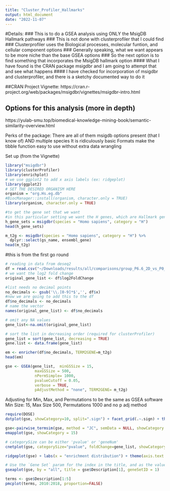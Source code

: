 ```yaml
---
title: "Cluster_Profiler_Hallmarks"
output: html_document
date: "2022-11-07"
---
```

#Details: 
### This is to do a GSEA analysis using ONLY the MsigDB Hallmark pathways 
### This is not done with clusterprofiler that I could find 
### Clusterprofiler uses the Biological processes, molecular funtion, and cellular component options 
### Generally speaking, what we want appears to be more niche than the base GSEA options 
### So the next option is to find something that incorporates the MsigDB hallmark option 
#### What I have found is the CRAN package msigdbr and I am going to attempt that and see what happens 
#### I have checked for incorporation of msigdbr and clusterprofiler, and there is a sketchy documented way to do it 

##CRAN Project Vignette: 
https://cran.r-project.org/web/packages/msigdbr/vignettes/msigdbr-intro.html

## Options for this analysis (more in depth)
https://yulab-smu.top/biomedical-knowledge-mining-book/semantic-similarity-overview.html 

Perks of the package: 
There are all of them msigdb options present (that I know of) AND multiple species
It is ridiculously basic 
Formats make the tibble function easy to use without extra data wrangling 

Set up (from the Vignette)
```r
library("msigdbr")
library(clusterProfiler)
library(enrichplot)
# we use ggplot2 to add x axis labels (ex: ridgeplot)
library(ggplot2)
# SET THE DESIRED ORGANISM HERE
organism = "org.Hs.eg.db"
#BiocManager::install(organism, character.only = TRUE)
library(organism, character.only = TRUE)
```

```r
#to get the gene set that we want
#in this particular setting we want the H genes, which are Hallmark genes 
h_gene_sets = msigdbr(species = "Homo sapiens", category = "H")
head(h_gene_sets)
```

```r
m_t2g <- msigdbr(species = "Homo sapiens", category = "H") %>% 
  dplyr::select(gs_name, ensembl_gene)
head(m_t2g)
```

#this is from the first go round
```r
# reading in data from deseq2
df = read.csv("~/Downloads/results/all/comparisons/group_P6.6_2D_vs_P0_2D_Wald.csv", header=TRUE)
# we want the log2 fold change 
original_gene_list <- df$log2FoldChange

#list needs no decimal points
no_decimals <- gsub('\\.[0-9]*$','', df$x)
#now we are going to add this to the df 
df$no_decimals <- no_decimals
# name the vector
names(original_gene_list) <- df$no_decimals

# omit any NA values
gene_list<-na.omit(original_gene_list)

# sort the list in decreasing order (required for clusterProfiler)
gene_list = sort(gene_list, decreasing = TRUE)
gene.list <- data.frame(gene_list)
```

```r
em <- enricher(df$no_decimals, TERM2GENE=m_t2g)
head(em)
```
```r
gse <- GSEA(gene_list,  minGSSize = 15, 
             maxGSSize = 500, 
             nPermSimple= 1000,
             pvalueCutoff = 0.05, 
             verbose = TRUE, 
             pAdjustMethod = "none", TERM2GENE= m_t2g)
```
Adjusting for Min, Max, and Permutations to be the same as GSEA software 
Min Size: 15, Max Size 500, Permutations 1000 and no p adj method 

```r
require(DOSE)
dotplot(gse, showCategory=10, split=".sign") + facet_grid(.~.sign) + theme(axis.text.y = element_text(size = 5)) 
```

```r
gse<-pairwise_termsim(gse, method = "JC", semData = NULL, showCategory = 200)
emapplot(gse, showCategory = 15)  
```

```r
# categorySize can be either 'pvalue' or 'geneNum'
cnetplot(gse, categorySize="pvalue", foldChange=gene_list, showCategory = 10)
```

```r
ridgeplot(gse) + labs(x = "enrichment distribution") + theme(axis.text.y = element_text(size = 5)) 
```

```r
# Use the `Gene Set` param for the index in the title, and as the value for geneSetId
gseaplot(gse, by = "all", title = gse$Description[1], geneSetID = 1)
```

```r
terms <- gse$Description[1:5]
pmcplot(terms, 2010:2018, proportion=FALSE)
```

